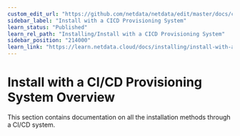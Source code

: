 ```yaml
---
custom_edit_url: "https://github.com/netdata/netdata/edit/master/docs/category-overview-pages/install-with-a-cicd-provisioning-system.md"
sidebar_label: "Install with a CICD Provisioning System"
learn_status: "Published"
learn_rel_path: "Installing/Install with a CICD Provisioning System"
sidebar_position: "214000"
learn_link: "https://learn.netdata.cloud/docs/installing/install-with-a-cicd-provisioning-system/install-with-a-cicd-provisioning-system"
---
```


# Install with a CI/CD Provisioning System Overview

This section contains documentation on all the installation methods through a CI/CD system.
